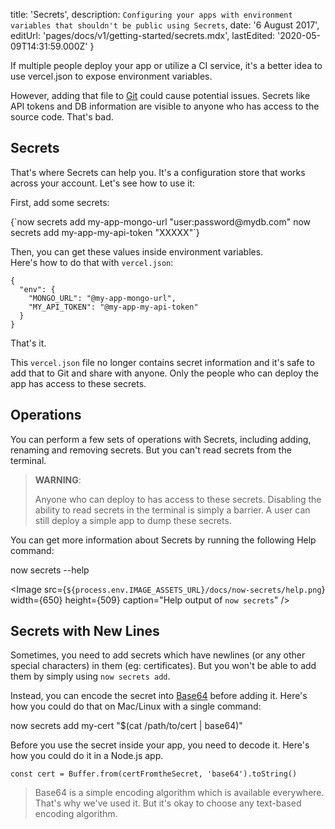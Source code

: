 
  title: 'Secrets',
  description: `Configuring your apps with environment variables that shouldn't be public using Secrets`,
  date: '6 August 2017',
  editUrl: 'pages/docs/v1/getting-started/secrets.mdx',
  lastEdited: '2020-05-09T14:31:59.000Z'
}

If multiple people deploy your app or utilize a CI service, it's a better idea to use <Link href="/docs/getting-started/environment-variables#via-“vercel.json”">vercel.json</Link> to expose environment variables.

However, adding that file to [Git](https://en.wikipedia.org/wiki/Git) could cause potential issues. Secrets like API tokens and DB information are visible to anyone who has access to the source code. That's bad.

## Secrets

That's where Secrets can help you. It's a configuration store that works across your account. Let's see how to use it:

First, add some secrets:

<TerminalInput>
  {`now secrets add my-app-mongo-url "user:password@mydb.com"
now secrets add my-app-my-api-token "XXXXX"`}
</TerminalInput>

Then, you can get these values inside environment variables.<br/>
Here's how to do that with `vercel.json`:

```
{
  "env": {
    "MONGO_URL": "@my-app-mongo-url",
    "MY_API_TOKEN": "@my-app-my-api-token"
  }
}
```

That's it.

This `vercel.json` file no longer contains secret information and it's safe to add that to Git and share with anyone. Only the people who can deploy the app has access to these secrets.

## Operations

You can perform a few sets of operations with Secrets, including adding, renaming and removing secrets. But you can't read secrets from the terminal.

> **WARNING**:
>
> Anyone who can deploy to <ProductShortV1Name /> has access to these secrets. Disabling the ability to read secrets in the terminal is simply a barrier.
> A user can still deploy a simple app to dump these secrets.

You can get more information about Secrets by running the following Help command:

<TerminalInput>now secrets --help</TerminalInput>

<Image
  src={`${process.env.IMAGE_ASSETS_URL}/docs/now-secrets/help.png`}
  width={650}
  height={509}
  caption="Help output of `now secrets`"
/>

## Secrets with New Lines

Sometimes, you need to add secrets which have newlines (or any other special characters) in them (eg: certificates). But you won't be able to add them by simply using `now secrets add`.

Instead, you can encode the secret into [Base64](https://en.wikipedia.org/wiki/Base64) before adding it. Here's how you could do that on Mac/Linux with a single command:

<TerminalInput>
  now secrets add my-cert "$(cat /path/to/cert | base64)"
</TerminalInput>

Before you use the secret inside your app, you need to decode it. Here's how you could do it in a Node.js app.

```
const cert = Buffer.from(certFromtheSecret, 'base64').toString()
```

> Base64 is a simple encoding algorithm which is available everywhere.<br/>
> That's why we've used it. But it's okay to choose any text-based encoding algorithm.

